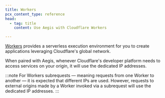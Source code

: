 ```yaml
---
title: Workers
pcx_content_type: reference
head:
  - tag: title
    content: Use Aegis with Cloudflare Workers

---
```


[Workers](/workers/) provides a serverless execution environment for you to create applications leveraging Cloudflare's global network.

When paired with Aegis, whenever Cloudflare's developer platform needs to access services on your origin, it will use the dedicated IP addresses.

:::note
For Workers subrequests — meaning requests from one Worker to another — it is expected that different IPs are used. However, requests to external origins made by a Worker invoked via a subrequest will use the dedicated IP addresses.
:::
